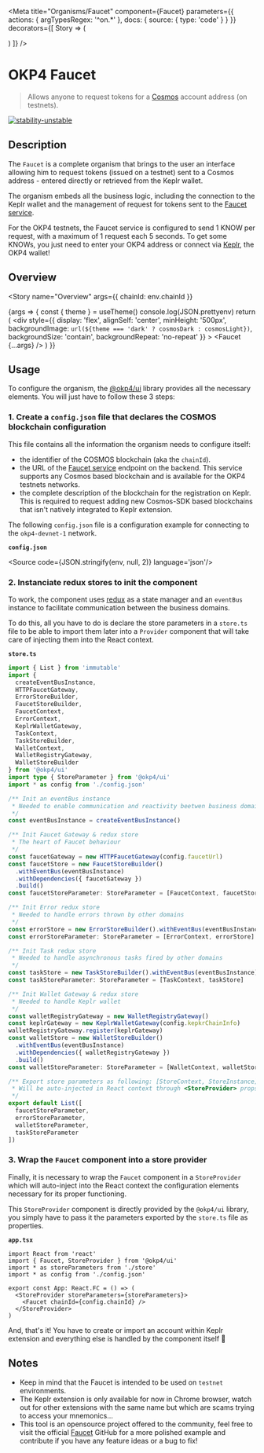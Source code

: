 
<Meta
  title="Organisms/Faucet"
  component={Faucet}
  parameters={{
    actions: { argTypesRegex: '^on.*' },
    docs: {
      source: {
        type: 'code'
      }
    }
  }}
  decorators={[
    Story => (
      <ThemeProvider>
        <StoreProvider storeParameters={storeParameters}>
          <div className="component-story-main faucet">
            <ThemeSwitcher />
            <Story />
          </div>
        </StoreProvider>
      </ThemeProvider>
    )
  ]}
/>

# OKP4 Faucet

> Allows anyone to request tokens for a [Cosmos](https://cosmos.network/) account address (on testnets).

[![stability-unstable](https://img.shields.io/badge/stability-unstable-yellow.svg)](https://github.com/emersion/stability-badges#unstable)

## Description

The `Faucet` is a complete organism that brings to the user an interface allowing him to request tokens (issued on a testnet) sent to a Cosmos address - entered directly or retrieved from the Keplr wallet.

The organism embeds all the business logic, including the connection to the Keplr wallet and the management of request for tokens sent to the [Faucet service](https://github.com/okp4/cosmos-faucet).

For the OKP4 testnets, the Faucet service is configured to send 1 KNOW per request, with a maximum of 1 request each 5 seconds. To get some KNOWs, you just need to enter your OKP4 address or connect via [Keplr](https://chrome.google.com/webstore/detail/keplr/dmkamcknogkgcdfhhbddcghachkejeap), the OKP4 wallet!

## Overview

<Story
  name="Overview"
  args={{ chainId: env.chainId }}
>
  {args => {
    const { theme } = useTheme()
    console.log(JSON.prettyenv)
    return (
      <div
        style={{
          display: 'flex',
          alignSelf: 'center',
          minHeight: '500px',
          backgroundImage: `url(${theme === 'dark' ? cosmosDark : cosmosLight})`,
          backgroundSize: 'contain',
          backgroundRepeat: 'no-repeat'
        }}
      >
        <Faucet {...args} />
      </div>
    )
  }}
</Story>

## Usage

To configure the organism, the [@okp4/ui](https://www.npmjs.com/package/@okp4/ui) library provides all the necessary elements. You will just have to follow these 3 steps:

### 1. Create a `config.json` file that declares the COSMOS blockchain configuration

This file contains all the information the organism needs to configure itself:
- the identifier of the COSMOS blockchain (aka the `chainId`).
- the URL of the [Faucet service](https://github.com/okp4/cosmos-faucet) endpoint on the backend. This service supports any Cosmos based blockchain and is available for the OKP4 testnets networks.
- the complete description of the blockchain for the registration on Keplr. This is required to request adding new Cosmos-SDK based blockchains that isn't natively integrated to Keplr extension.

The following `config.json` file is a configuration example for connecting to the `okp4-devnet-1` network.

**`config.json`**

<Source code={JSON.stringify(env, null, 2)} language='json'/>

### 2. Instanciate redux stores to init the component

To work, the component uses [redux](https://redux.js.org/) as a state manager and an `eventBus` instance to facilitate communication between the business domains.  

To do this, all you have to do is declare the store parameters in a `store.ts` file to be able to import them later into a `Provider` component that will take care of injecting them into the React context.

**`store.ts`**

```ts
import { List } from 'immutable'
import {
  createEventBusInstance,
  HTTPFaucetGateway,
  ErrorStoreBuilder,
  FaucetStoreBuilder,
  FaucetContext,
  ErrorContext,
  KeplrWalletGateway,
  TaskContext,
  TaskStoreBuilder,
  WalletContext,
  WalletRegistryGateway,
  WalletStoreBuilder
} from '@okp4/ui'
import type { StoreParameter } from '@okp4/ui'
import * as config from './config.json'

/** Init an eventBus instance
 * Needed to enable communication and reactivity beetwen business domains
 */
const eventBusInstance = createEventBusInstance()

/** Init Faucet Gateway & redux store
 * The heart of Faucet behaviour
 */
const faucetGateway = new HTTPFaucetGateway(config.faucetUrl)
const faucetStore = new FaucetStoreBuilder()
  .withEventBus(eventBusInstance)
  .withDependencies({ faucetGateway })
  .build()
const faucetStoreParameter: StoreParameter = [FaucetContext, faucetStore]

/** Init Error redux store
 * Needed to handle errors thrown by other domains
 */
const errorStore = new ErrorStoreBuilder().withEventBus(eventBusInstance).build()
const errorStoreParameter: StoreParameter = [ErrorContext, errorStore]

/** Init Task redux store
 * Needed to handle asynchronous tasks fired by other domains
 */
const taskStore = new TaskStoreBuilder().withEventBus(eventBusInstance).build()
const taskStoreParameter: StoreParameter = [TaskContext, taskStore]

/** Init Wallet Gateway & redux store
 * Needed to handle Keplr wallet
 */
const walletRegistryGateway = new WalletRegistryGateway()
const keplrGateway = new KeplrWalletGateway(config.kepkrChainInfo)
walletRegistryGateway.register(keplrGateway)
const walletStore = new WalletStoreBuilder()
  .withEventBus(eventBusInstance)
  .withDependencies({ walletRegistryGateway })
  .build()
const walletStoreParameter: StoreParameter = [WalletContext, walletStore]

/** Export store parameters as following: [StoreContext, StoreInstance]
 * Will be auto-injected in React context through <StoreProvider> props
 */
export default List([
  faucetStoreParameter,
  errorStoreParameter,
  walletStoreParameter,
  taskStoreParameter
])
```

### 3. Wrap the `Faucet` component into a store provider

Finally, it is necessary to wrap the `Faucet` component in a `StoreProvider` which will auto-inject into the React context the configuration elements necessary for its proper functioning.

This `StoreProvider` component is directly provided by the `@okp4/ui` library, you simply have to pass it the parameters exported by the `store.ts` file as properties.

**`app.tsx`**

```tsx
import React from 'react'
import { Faucet, StoreProvider } from '@okp4/ui'
import * as storeParameters from './store'
import * as config from './config.json'

export const App: React.FC = () => (
  <StoreProvider storeParameters={storeParameters}>
    <Faucet chainId={config.chainId} />
  </StoreProvider>
)
```

And, that's it!
You have to create or import an account within Keplr extension and everything else is handled by the component itself 🚀

## Notes

- Keep in mind that the Faucet is intended to be used on `testnet` environments.
- The Keplr extension is only available for now in Chrome browser, watch out for other extensions with the same name but which are scams trying to access your mnemonics...
- This tool is an opensource project offered to the community, feel free to visit the official [Faucet](https://github.com/okp4/faucet-web) GitHub for a more polished example and contribute if you have any feature ideas or a bug to fix!

